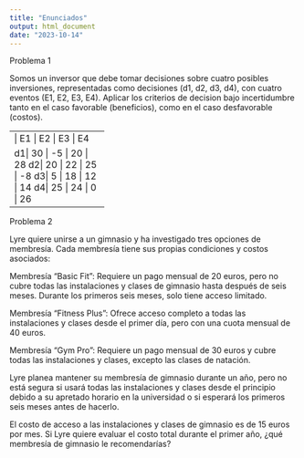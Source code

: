 ```yaml
---
title: "Enunciados"
output: html_document
date: "2023-10-14"
---
```

Problema 1

Somos un inversor que debe tomar decisiones sobre cuatro posibles inversiones, representadas como decisiones (d1, d2, d3, d4), con cuatro eventos (E1, E2, E3, E4). Aplicar los criterios de decision bajo incertidumbre tanto en el caso favorable (beneficios), como en el caso desfavorable (costos).

+-------------------+---+
|   | E1 | E2 | E3 | E4 |
+-------------------+---+
| d1| 30 | -5 | 20 | 28 |
| d2| 20 | 22 | 25 | -8 |
| d3|  5 | 18 | 12 | 14 |
| d4| 25 | 24 | 0  | 26 |
+-------------------+---+


Problema 2


Lyre quiere unirse a un gimnasio y ha investigado tres opciones de membresía. Cada membresía tiene sus propias condiciones y costos asociados:

Membresía "Basic Fit": Requiere un pago mensual de 20 euros, pero no cubre todas las instalaciones y clases de gimnasio hasta después de seis meses. Durante los primeros seis meses, solo tiene acceso limitado.

Membresía "Fitness Plus": Ofrece acceso completo a todas las instalaciones y clases desde el primer día, pero con una cuota mensual de 40 euros.

Membresía "Gym Pro": Requiere un pago mensual de 30 euros y cubre todas las instalaciones y clases, excepto las clases de natación.

Lyre planea mantener su membresía de gimnasio durante un año, pero no está segura si usará todas las instalaciones y clases desde el principio debido a su apretado horario en la universidad o si esperará los primeros seis meses antes de hacerlo.

El costo de acceso a las instalaciones y clases de gimnasio es de 15 euros por mes. Si Lyre quiere evaluar el costo total durante el primer año, ¿qué membresía de gimnasio le recomendarías?

